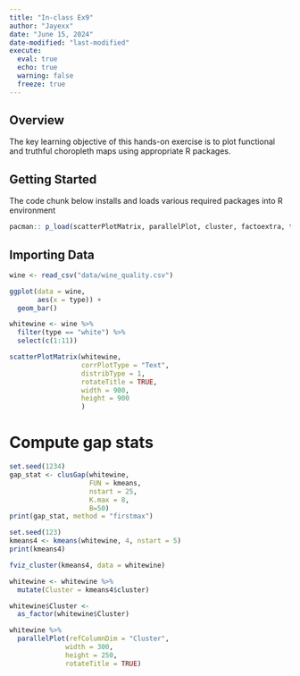 ```yaml
---
title: "In-class Ex9"
author: "Jayexx"
date: "June 15, 2024"
date-modified: "last-modified"
execute: 
  eval: true
  echo: true
  warning: false
  freeze: true
---
```


## Overview

The key learning objective of this hands-on exercise is to plot functional and truthful choropleth maps using appropriate R packages.

## Getting Started

The code chunk below installs and loads various required packages into R environment

```r
pacman:: p_load(scatterPlotMatrix, parallelPlot, cluster, factoextra, tidyverse)
```

## Importing Data

```R
wine <- read_csv("data/wine_quality.csv")
```
```r
ggplot(data = wine,
       aes(x = type)) +
  geom_bar()
```
```r
whitewine <- wine %>%
  filter(type == "white") %>%
  select(c(1:11))
```

```r
scatterPlotMatrix(whitewine, 
                  corrPlotType = "Text",
                  distribType = 1,
                  rotateTitle = TRUE,
                  width = 900,
                  height = 900
                  )
```

# Compute gap stats

```r
set.seed(1234)
gap_stat <- clusGap(whitewine,
                    FUN = kmeans,
                    nstart = 25,
                    K.max = 8,
                    B=50)
print(gap_stat, method = "firstmax")
```

```r
set.seed(123)
kmeans4 <- kmeans(whitewine, 4, nstart = 5)
print(kmeans4)
```


```r
fviz_cluster(kmeans4, data = whitewine)
```


```r
whitewine <- whitewine %>%
  mutate(Cluster = kmeans4$cluster)
```

```r
whitewine$Cluster <-
  as_factor(whitewine$Cluster)
```

```r
whitewine %>%
  parallelPlot(refColumnDim = "Cluster",
              width = 300,
              height = 250,
              rotateTitle = TRUE)
```







